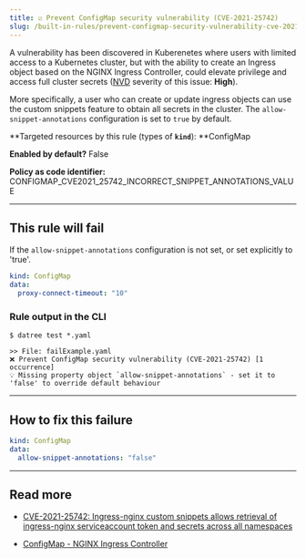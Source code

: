 ```yaml
---
title: ☑️ Prevent ConfigMap security vulnerability (CVE-2021-25742)
slug: /built-in-rules/prevent-configmap-security-vulnerability-cve-2021-25742
---
```


A vulnerability has been discovered in Kuberenetes where users with limited access to a Kubernetes cluster, but with the ability to create an Ingress object based on the NGINX Ingress Controller, could elevate privilege and access full cluster secrets ([NVD](https://nvd.nist.gov/vuln/detail/CVE-2021-25742) severity of this issue: **High**).

More specifically, a user who can create or update ingress objects can use the custom snippets feature to obtain all secrets in the cluster. The `allow-snippet-annotations` configuration is set to `true` by default.

**Targeted resources by this rule (types of **`kind`**): **ConfigMap

**Enabled by default?** False

**Policy as code identifier:** CONFIGMAP_CVE2021_25742_INCORRECT_SNIPPET_ANNOTATIONS_VALUE

---

## This rule will fail

If the `allow-snippet-annotations` configuration is not set, or set explicitly to 'true'.

```yaml
kind: ConfigMap
data:
  proxy-connect-timeout: "10"
```

### Rule output in the CLI

```terminal
$ datree test *.yaml

>> File: failExample.yaml
❌ Prevent ConfigMap security vulnerability (CVE-2021-25742) [1 occurrence]
💡 Missing property object `allow-snippet-annotations` - set it to 'false' to override default behaviour
```

---

## How to fix this failure

```yaml
kind: ConfigMap
data:
  allow-snippet-annotations: "false"
```

---

## Read more[](https://www.datree.io/resources/kubernetes-configuration-mistakes#anchor3)

- [CVE-2021-25742: Ingress-nginx custom snippets allows retrieval of ingress-nginx serviceaccount token and secrets across all namespaces](https://github.com/kubernetes/ingress-nginx/issues/7837)

- [ConfigMap - NGINX Ingress Controller](https://kubernetes.github.io/ingress-nginx/user-guide/nginx-configuration/configmap/#allow-snippet-annotations)
